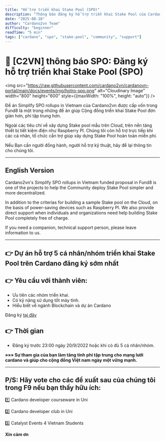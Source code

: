 ```yaml
---
title: "Hỗ trợ triển khai Stake Pool (SPO)"
description: "Thông báo đăng ký hỗ trợ triển khai Stake Pool của Cardano2vn"
date: "2025-08-28"
author: "Cardano2vn Team"
difficulty: "beginner"
readTime: "5 min"
tags: ["cardano", "spo", "stake-pool", "community", "support"]
---
```


# 📣 [C2VN] thông báo SPO: Đăng ký hỗ trợ triển khai Stake Pool (SPO)

<img src="https://raw.githubusercontent.com/cardano2vn/cardanovn-portal/main/docs/events/img/hotro-spo.png" alt="Cloudinary Image" width="800" height="600" style={{maxWidth: "100%", height: "auto"}} />

Đề án Simplify SPO rollups in Vietnam của Cardano2vn được cấp vốn trong Fund8 là một trong những đề án giúp Cộng đồng triển khai Stake Pool đơn giản hơn, phi tập trung hơn.

Ngoài các tiêu chí về xây dựng Stake pool mẫu trên Cloud, trên nền tảng thiết bị tiết kiệm điện như Raspberry PI. Chúng tôi còn hỗ trợ trực tiếp khi các cá nhân, tổ chức cần trợ giúp xây dựng Stake Pool hoàn toàn miễn phí.

Nếu Bạn cần người đồng hành, người hỗ trợ kỹ thuật, hãy để lại thông tin cho chúng tôi.

---

## English Version

Cardano2vn's Simplify SPO rollups in Vietnam funded proposal in Fund8 is one of the projects to help the Community deploy Stake Pool simpler and more decentralized.

In addition to the criterias for building a sample Stake pool on the Cloud, on the basis of power-saving devices such as Raspberry PI. We also provide direct support when individuals and organizations need help building Stake Pool completely free of charge.

If you need a companion, technical support person, please leave information to us.

---

## 👉 Dự án hỗ trợ 5 cá nhân/nhóm triển khai Stake Pool trên Cardano đăng ký sớm nhất

## 👉 Yêu cầu với thành viên:

- Ưu tiên các nhóm triển khai.
- Có kỹ năng sử dụng tốt máy tính.
- Hiểu biết về ngành Blockchain và dự án Cardano

Đăng ký [tại đây](https://forms.gle/SKFwFq7tBrDmJj1r9)

## 👉 Thời gian
-  Đăng ký trước 23:00 ngày 20/9/2022 hoặc khi có đủ 5 cá nhân/nhóm.
 
**»»» Sự tham gia của bạn làm tăng tính phi tập trung cho mạng lưới cardano và giúp cho cộng đồng Việt nam ngày một vững mạnh.**

---

## P/S: Hãy vote cho các đề xuất sau của chúng tôi trong F9 nếu bạn thấy hữu ích:

1️⃣ Cardano developer courseware in Uni

2️⃣ Cardano developer club in Uni  

3️⃣ Catalyst Events 4 Vietnam Students

**Xin cảm ơn**
